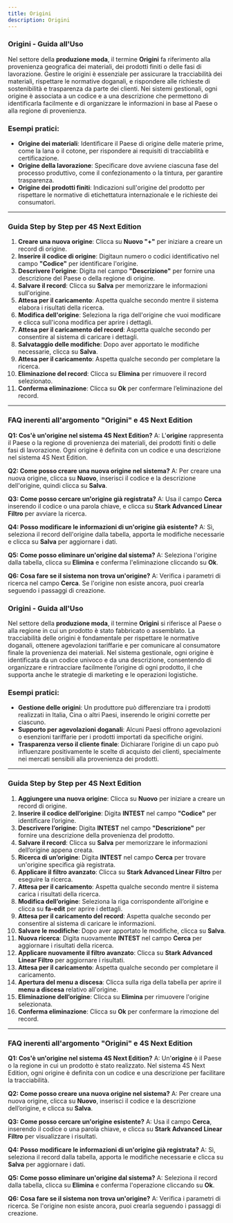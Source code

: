 ```yaml
---
title: Origini
description: Origini
---
```


### Origini - Guida all'Uso

Nel settore della **produzione moda**, il termine **Origini** fa riferimento alla provenienza geografica dei materiali, dei prodotti finiti o delle fasi di lavorazione. Gestire le origini è essenziale per assicurare la tracciabilità dei materiali, rispettare le normative doganali, e rispondere alle richieste di sostenibilità e trasparenza da parte dei clienti. Nei sistemi gestionali, ogni origine è associata a un codice e a una descrizione che permettono di identificarla facilmente e di organizzare le informazioni in base al Paese o alla regione di provenienza.

### Esempi pratici:

* **Origine dei materiali**: Identificare il Paese di origine delle materie prime, come la lana o il cotone, per rispondere ai requisiti di tracciabilità e certificazione.
* **Origine della lavorazione**: Specificare dove avviene ciascuna fase del processo produttivo, come il confezionamento o la tintura, per garantire trasparenza.
* **Origine dei prodotti finiti**: Indicazioni sull'origine del prodotto per rispettare le normative di etichettatura internazionale e le richieste dei consumatori.

***

### Guida Step by Step per **4S Next Edition**

1. **Creare una nuova origine**: Clicca su **Nuovo "+"**  per iniziare a creare un record di origine.
2. **Inserire il codice di origine**: Digitaun numero o codici identificativo nel campo **"Codice"** per identificare l'origine.
3. **Descrivere l'origine**: Digita  nel campo **"Descrizione"** per fornire una descrizione del Paese o della regione di origine.
4. **Salvare il record**: Clicca su **Salva** per memorizzare le informazioni sull'origine.
5. **Attesa per il caricamento**: Aspetta qualche secondo mentre il sistema elabora i risultati della ricerca.
6. **Modifica dell'origine**: Seleziona la riga dell'origine che vuoi modificare e clicca sull'icona modifica per aprire i dettagli.
7. **Attesa per il caricamento del record**: Aspetta qualche secondo per consentire al sistema di caricare i dettagli.
8. **Salvataggio delle modifiche**: Dopo aver apportato le modifiche necessarie, clicca su **Salva**.
9. **Attesa per il caricamento**: Aspetta qualche secondo per completare la ricerca.
10. **Eliminazione del record**: Clicca su **Elimina** per rimuovere il record selezionato.
11. **Conferma eliminazione**: Clicca su **Ok** per confermare l’eliminazione del record.

***

### FAQ inerenti all'argomento "**Origini"** e 4S Next Edition

**Q1: Cos'è un'origine nel sistema 4S Next Edition?**
A: L'**origine** rappresenta il Paese o la regione di provenienza dei materiali, dei prodotti finiti o delle fasi di lavorazione. Ogni origine è definita con un codice e una descrizione nel sistema 4S Next Edition.

**Q2: Come posso creare una nuova origine nel sistema?**
A: Per creare una nuova origine, clicca su **Nuovo**, inserisci il codice e la descrizione dell'origine, quindi clicca su **Salva**.

**Q3: Come posso cercare un'origine già registrata?**
A: Usa il campo **Cerca** inserendo il codice o una parola chiave, e clicca su **Stark Advanced Linear Filtro** per avviare la ricerca.

**Q4: Posso modificare le informazioni di un'origine già esistente?**
A: Sì, seleziona il record dell'origine dalla tabella, apporta le modifiche necessarie e clicca su **Salva** per aggiornare i dati.

**Q5: Come posso eliminare un'origine dal sistema?**
A: Seleziona l'origine dalla tabella, clicca su **Elimina** e conferma l'eliminazione cliccando su **Ok**.

**Q6: Cosa fare se il sistema non trova un'origine?**
A: Verifica i parametri di ricerca nel campo **Cerca**. Se l'origine non esiste ancora, puoi crearla seguendo i passaggi di creazione.

### Origini - Guida all'Uso

Nel settore della **produzione moda**, il termine **Origini** si riferisce al Paese o alla regione in cui un prodotto è stato fabbricato o assemblato. La tracciabilità delle origini è fondamentale per rispettare le normative doganali, ottenere agevolazioni tariffarie e per comunicare al consumatore finale la provenienza dei materiali. Nel sistema gestionale, ogni origine è identificata da un codice univoco e da una descrizione, consentendo di organizzare e rintracciare facilmente l’origine di ogni prodotto, il che supporta anche le strategie di marketing e le operazioni logistiche.

### Esempi pratici:

* **Gestione delle origini**: Un produttore può differenziare tra i prodotti realizzati in Italia, Cina o altri Paesi, inserendo le origini corrette per ciascuno.
* **Supporto per agevolazioni doganali**: Alcuni Paesi offrono agevolazioni o esenzioni tariffarie per i prodotti importati da specifiche origini.
* **Trasparenza verso il cliente finale**: Dichiarare l’origine di un capo può influenzare positivamente le scelte di acquisto dei clienti, specialmente nei mercati sensibili alla provenienza dei prodotti.

***

### Guida Step by Step per **4S Next Edition**

1. **Aggiungere una nuova origine**: Clicca su **Nuovo** per iniziare a creare un record di origine.
2. **Inserire il codice dell’origine**: Digita **INTEST** nel campo **"Codice"** per identificare l’origine.
3. **Descrivere l’origine**: Digita **INTEST** nel campo **"Descrizione"** per fornire una descrizione della provenienza del prodotto.
4. **Salvare il record**: Clicca su **Salva** per memorizzare le informazioni dell’origine appena creata.
5. **Ricerca di un’origine**: Digita **INTEST** nel campo **Cerca** per trovare un'origine specifica già registrata.
6. **Applicare il filtro avanzato**: Clicca su **Stark Advanced Linear Filtro** per eseguire la ricerca.
7. **Attesa per il caricamento**: Aspetta qualche secondo mentre il sistema carica i risultati della ricerca.
8. **Modifica dell’origine**: Seleziona la riga corrispondente all’origine e clicca su **fa-edit** per aprire i dettagli.
9. **Attesa per il caricamento del record**: Aspetta qualche secondo per consentire al sistema di caricare le informazioni.
10. **Salvare le modifiche**: Dopo aver apportato le modifiche, clicca su **Salva**.
11. **Nuova ricerca**: Digita nuovamente **INTEST** nel campo **Cerca** per aggiornare i risultati della ricerca.
12. **Applicare nuovamente il filtro avanzato**: Clicca su **Stark Advanced Linear Filtro** per aggiornare i risultati.
13. **Attesa per il caricamento**: Aspetta qualche secondo per completare il caricamento.
14. **Apertura del menu a discesa**: Clicca sulla riga della tabella per aprire il **menu a discesa** relativo all'origine.
15. **Eliminazione dell’origine**: Clicca su **Elimina** per rimuovere l'origine selezionata.
16. **Conferma eliminazione**: Clicca su **Ok** per confermare la rimozione del record.

***

### FAQ inerenti all'argomento "**Origini"** e 4S Next Edition

**Q1: Cos'è un'origine nel sistema 4S Next Edition?**
A: Un'**origine** è il Paese o la regione in cui un prodotto è stato realizzato. Nel sistema 4S Next Edition, ogni origine è definita con un codice e una descrizione per facilitare la tracciabilità.

**Q2: Come posso creare una nuova origine nel sistema?**
A: Per creare una nuova origine, clicca su **Nuovo**, inserisci il codice e la descrizione dell’origine, e clicca su **Salva**.

**Q3: Come posso cercare un'origine esistente?**
A: Usa il campo **Cerca**, inserendo il codice o una parola chiave, e clicca su **Stark Advanced Linear Filtro** per visualizzare i risultati.

**Q4: Posso modificare le informazioni di un'origine già registrata?**
A: Sì, seleziona il record dalla tabella, apporta le modifiche necessarie e clicca su **Salva** per aggiornare i dati.

**Q5: Come posso eliminare un'origine dal sistema?**
A: Seleziona il record dalla tabella, clicca su **Elimina** e conferma l'operazione cliccando su **Ok**.

**Q6: Cosa fare se il sistema non trova un'origine?**
A: Verifica i parametri di ricerca. Se l'origine non esiste ancora, puoi crearla seguendo i passaggi di creazione.